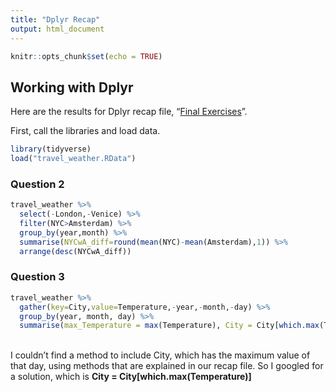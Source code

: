```yaml
---
title: "Dplyr Recap"
output: html_document
---
```


```r
knitr::opts_chunk$set(echo = TRUE)
```

## Working with Dplyr

Here are the results for Dplyr recap file, "[Final Exercises](https://mef-bda503.github.io/files/tidyverse_recap_p1.html)".

First, call the libraries and load data.

```r
library(tidyverse)
load("travel_weather.RData")
```

### Question 2

```r

travel_weather %>%
  select(-London,-Venice) %>%
  filter(NYC>Amsterdam) %>%
  group_by(year,month) %>%
  summarise(NYCwA_diff=round(mean(NYC)-mean(Amsterdam),1)) %>%   
  arrange(desc(NYCwA_diff))

```

### Question 3

```r

travel_weather %>%
  gather(key=City,value=Temperature,-year,-month,-day) %>%
  group_by(year, month, day) %>%
  summarise(max_Temperature = max(Temperature), City = City[which.max(Temperature)])

```

<br>
I couldn't find a method to include City, which has the maximum value of that day, using methods that are explained in our recap file. So I googled for a solution, which is **City = City[which.max(Temperature)]**
<br><br><br>